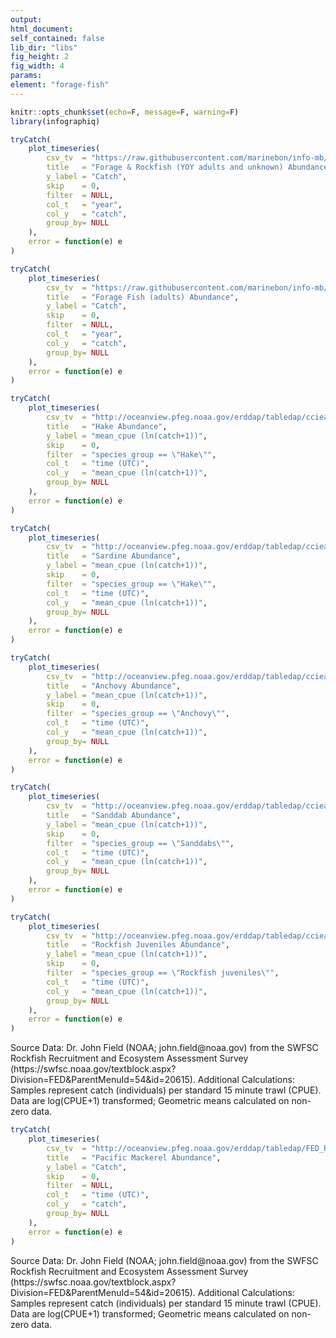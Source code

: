 ```yaml
---
output:
html_document:
self_contained: false
lib_dir: "libs"
fig_height: 2
fig_width: 4
params:
element: "forage-fish"
---
```


```r
knitr::opts_chunk$set(echo=F, message=F, warning=F)
library(infographiq)
```

<base target="_parent">

```r
tryCatch(
    plot_timeseries(
        csv_tv  = "https://raw.githubusercontent.com/marinebon/info-mb/master/prep/data/fish/FED_Rockfish_Forage_Catch_ALL_year_sums.csv",
        title   = "Forage & Rockfish (YOY adults and unknown) Abundance",
        y_label = "Catch",
        skip    = 0,
        filter  = NULL,
        col_t   = "year",
        col_y   = "catch",
        group_by= NULL
    ),
    error = function(e) e
)
```

```r
tryCatch(
    plot_timeseries(
        csv_tv  = "https://raw.githubusercontent.com/marinebon/info-mb/master/prep/data/fish/FED_Forage_Catch_A_UKN_year_sums.csv",
        title   = "Forage Fish (adults) Abundance",
        y_label = "Catch",
        skip    = 0,
        filter  = NULL,
        col_t   = "year",
        col_y   = "catch",
        group_by= NULL
    ),
    error = function(e) e
)
```

```r
tryCatch(
    plot_timeseries(
        csv_tv  = "http://oceanview.pfeg.noaa.gov/erddap/tabledap/cciea_EI_FBC.csvp?time%2Cspecies_group%2Cmean_cpue%2CSeup%2CSelo&distinct()",
        title   = "Hake Abundance",
        y_label = "mean_cpue (ln(catch+1))",
        skip    = 0,
        filter  = "species_group == \"Hake\"",
        col_t   = "time (UTC)",
        col_y   = "mean_cpue (ln(catch+1))",
        group_by= NULL
    ),
    error = function(e) e
)
```

```r
tryCatch(
    plot_timeseries(
        csv_tv  = "http://oceanview.pfeg.noaa.gov/erddap/tabledap/cciea_EI_FBC.csvp?time%2Cspecies_group%2Cmean_cpue%2CSeup%2CSelo&distinct()",
        title   = "Sardine Abundance",
        y_label = "mean_cpue (ln(catch+1))",
        skip    = 0,
        filter  = "species_group == \"Hake\"",
        col_t   = "time (UTC)",
        col_y   = "mean_cpue (ln(catch+1))",
        group_by= NULL
    ),
    error = function(e) e
)
```

```r
tryCatch(
    plot_timeseries(
        csv_tv  = "http://oceanview.pfeg.noaa.gov/erddap/tabledap/cciea_EI_FBC.csvp?time%2Cspecies_group%2Cmean_cpue%2CSeup%2CSelo&distinct()",
        title   = "Anchovy Abundance",
        y_label = "mean_cpue (ln(catch+1))",
        skip    = 0,
        filter  = "species_group == \"Anchovy\"",
        col_t   = "time (UTC)",
        col_y   = "mean_cpue (ln(catch+1))",
        group_by= NULL
    ),
    error = function(e) e
)
```

```r
tryCatch(
    plot_timeseries(
        csv_tv  = "http://oceanview.pfeg.noaa.gov/erddap/tabledap/cciea_EI_FBC.csvp?time%2Cspecies_group%2Cmean_cpue%2CSeup%2CSelo&distinct()",
        title   = "Sanddab Abundance",
        y_label = "mean_cpue (ln(catch+1))",
        skip    = 0,
        filter  = "species_group == \"Sanddabs\"",
        col_t   = "time (UTC)",
        col_y   = "mean_cpue (ln(catch+1))",
        group_by= NULL
    ),
    error = function(e) e
)
```

```r
tryCatch(
    plot_timeseries(
        csv_tv  = "http://oceanview.pfeg.noaa.gov/erddap/tabledap/cciea_EI_FBC.csvp?time%2Cspecies_group%2Cmean_cpue%2CSeup%2CSelo&distinct()",
        title   = "Rockfish Juveniles Abundance",
        y_label = "mean_cpue (ln(catch+1))",
        skip    = 0,
        filter  = "species_group == \"Rockfish juveniles\"",
        col_t   = "time (UTC)",
        col_y   = "mean_cpue (ln(catch+1))",
        group_by= NULL
    ),
    error = function(e) e
)
```
Source Data: Dr. John Field (NOAA; john.field@noaa.gov) from the SWFSC
Rockfish Recruitment and Ecosystem Assessment Survey
(https://swfsc.noaa.gov/textblock.aspx?Division=FED&ParentMenuId=54&id=20615).
Additional Calculations: Samples represent catch (individuals) per standard
15 minute trawl (CPUE). Data are log(CPUE+1) transformed; Geometric means
calculated on non-zero data.

```r
tryCatch(
    plot_timeseries(
        csv_tv  = "http://oceanview.pfeg.noaa.gov/erddap/tabledap/FED_Rockfish_Catch.csvp?time%2Ccatch%2Cmaturity%2Carea%2Cstrata&latitude%3E=35.5&latitude%3C=38&catch%3E0&common_name=%22PACIFIC%20MACKEREL%22",
        title   = "Pacific Mackerel Abundance",
        y_label = "Catch",
        skip    = 0,
        filter  = NULL,
        col_t   = "time (UTC)",
        col_y   = "catch",
        group_by= NULL
    ),
    error = function(e) e
)
```
Source Data: Dr. John Field (NOAA; john.field@noaa.gov) from the SWFSC
Rockfish Recruitment and Ecosystem Assessment Survey
(https://swfsc.noaa.gov/textblock.aspx?Division=FED&ParentMenuId=54&id=20615).
Additional Calculations: Samples represent catch (individuals) per standard
15 minute trawl (CPUE). Data are log(CPUE+1) transformed; Geometric means
calculated on non-zero data.
